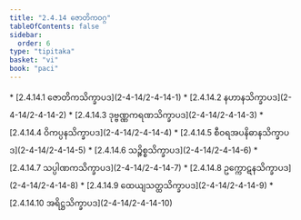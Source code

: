 ```yaml
---
title: "2.4.14 ဇောတိကဝဂ္ဂ"
tableOfContents: false
sidebar:
  order: 6
type: "tipitaka"
basket: "vi"
book: "paci"
---
```



<DynamicBreadcrumb />



<TableOfContents book="paci" section="2.4.14">
* [2.4.14.1 ဇောတိကသိက္ခာပဒ](2-4-14/2-4-14-1)
* [2.4.14.2 နဟာနသိက္ခာပဒ](2-4-14/2-4-14-2)
* [2.4.14.3 ဒုဗ္ဗဏ္ဏကရဏသိက္ခာပဒ](2-4-14/2-4-14-3)
* [2.4.14.4 ဝိကပ္ပနသိက္ခာပဒ](2-4-14/2-4-14-4)
* [2.4.14.5 စီဝရအပနိဓာနသိက္ခာပဒ](2-4-14/2-4-14-5)
* [2.4.14.6 သဉ္စိစ္စသိက္ခာပဒ](2-4-14/2-4-14-6)
* [2.4.14.7 သပ္ပါဏကသိက္ခာပဒ](2-4-14/2-4-14-7)
* [2.4.14.8 ဥက္ကောဋနသိက္ခာပဒ](2-4-14/2-4-14-8)
* [2.4.14.9 ထေယျသတ္ထသိက္ခာပဒ](2-4-14/2-4-14-9)
* [2.4.14.10 အရိဋ္ဌသိက္ခာပဒ](2-4-14/2-4-14-10)
</TableOfContents>